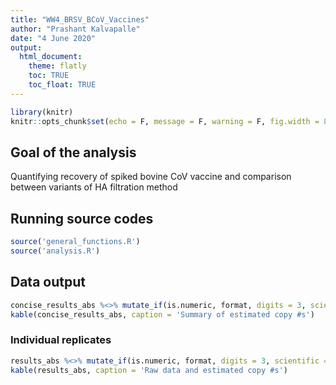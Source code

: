 ```yaml
---
title: "WW4_BRSV_BCoV_Vaccines"
author: "Prashant Kalvapalle"
date: "4 June 2020"
output: 
  html_document:
    theme: flatly
    toc: TRUE
    toc_float: TRUE
---
```


```r
library(knitr)
knitr::opts_chunk$set(echo = F, message = F, warning = F, fig.width = 8, fig.height = 4)
```

## Goal of the analysis

Quantifying recovery of spiked bovine CoV vaccine and comparison between variants of HA filtration method

## Running source codes

```r
source('general_functions.R')
source('analysis.R')
```

## Data output

```r
concise_results_abs %<>% mutate_if(is.numeric, format, digits = 3, scientific = T)
kable(concise_results_abs, caption = 'Summary of estimated copy #s')
```

### Individual replicates
```r
results_abs %<>% mutate_if(is.numeric, format, digits = 3, scientific = T)
kable(results_abs, caption = 'Raw data and estimated copy #s')
```
